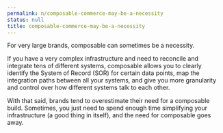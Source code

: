 ```yaml
---
permalink: n/composable-commerce-may-be-a-necessity
status: null
title: composable-commerce-may-be-a-necessity
---
```

For very large brands, composable can sometimes be a necessity.

If you have a very complex infrastructure and need to reconcile and integrate tens of different systems, composable allows you to clearly identify the System of Record (SOR) for certain data points, map the integration paths between all your systems, and give you more granularity and control over how different systems talk to each other.

With that said, brands tend to overestimate their need for a composable build. Sometimes, you just need to spend enough time simplifying your infrastructure (a good thing in itself), and the need for composable goes away.
